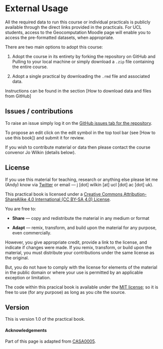 # External Usage  {-}

All the required data to run this course or individual practicals is publicly available through the direct links provided in the practicals. For UCL students, access to the Geocomputation Moodle page will enable you to access the pre-formatted datasets, when appropriate.

There are two main options to adopt this course:

1. Adopt the course in its entirety by forking the repository on GitHub and Pulling to your local machine or simply download a `.zip` file containing the entire course.

2. Adopt a single practical by downloading the `.rmd` file and associated data. 

Instructions can be found in the section [How to download data and files from GitHub]

## Issues / contributions {-}

To raise an issue simply log it on the [GitHub issues tab for the repository](https://github.com/jo-wilkin/GEOG0030/issues).

To propose an edit click on the edit symbol in the top tool bar (see [How to use this book]) and submit it for review.

If you wish to contribute material or data then please contact the course convenor Jo Wilkin (details below).

## License {-}

If you use this material for teaching, research or anything else please let me (Andy) know via [Twitter](https://twitter.com/joannawilkin) or email --- j [dot] wilkin [at] ucl [dot] ac [dot] uk).

This practical book is licensed under a [Creative Commons Attribution-ShareAlike 4.0 International (CC BY-SA 4.0) License](https://creativecommons.org/licenses/by-sa/4.0/).
<center>
<i class="fab fa-creative-commons fa-2x"></i><i class="fab fa-creative-commons-by fa-2x"></i><i class="fab fa-creative-commons-sa fa-2x"></i>
</center>

You are free to: 

* **Share** — copy and redistribute the material in any medium or format

* **Adapt** — remix, transform, and build upon the material
for any purpose, even commercially.

However, you  give appropriate credit, provide a link to the license, and indicate if changes were made. If you remix, transform, or build upon the material, you must distribute your contributions under the same license as the original.

But, you do not have to comply with the license for elements of the material in the public domain or where your use is permitted by an applicable exception or limitation.

The code within this pracical book is available under the [MIT license](https://opensource.org/licenses/MIT); so it is free to use (for any purpose) as long as you cite the source.

## Version {-}

This is version 1.0 of the practical book.

#### Acknowledgements {-}

Part of this page is adapted from [CASA0005](https://andrewmaclachlan.github.io/CASA0005repo/index.html).